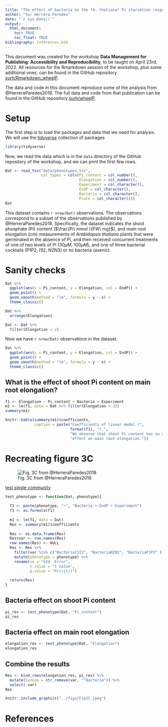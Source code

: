 ```yaml
---
title: "The effect of bacteria on the *A. thaliana* Pi starvation response"
author: "Sur Herrera Paredes"
date: "`r Sys.Date()`"
output:
  html_document:
    toc: TRUE
    toc_float: TRUE
bibliography: references.bib
---
```


This document was created for the workshop **Data Management for Publishing:
Accessibility and Reproducibility**, to be taught on April 23rd, 2022. All
resources for the Rmarkdown session of the workshop, plus some additional
ones, can be found in the GitHub repository
[surh/Rmarkdown_wheelP](https://github.com/surh/Rmarkdown_wheelP).

The data and code in this document reproduce some of the analysis from
@HerreraParedes2018. The full data and code from that publication can be found
in the GitHub repository [surh/wheelP](https://github.com/surh/wheelP).

# Setup

The first step is to load the packages and data that we need for analysis.
We will use the [tidyverse](https://www.tidyverse.org/) collection of packages

```r
library(tidyverse)
```

Now, we read the data which is in the `data` directory of the GitHub repository
of the workshop, and we can print the first few rows.
```r
Dat <- read_tsv("data/phenotypes.tsv",
                col_types = cols(Pi_content = col_number(),
                                 Elongation = col_number(),
                                 Experiment = col_character(),
                                 EndP = col_character(),
                                 Bacteria = col_character(),
                                 Plate = col_character()))
Dat
```

This dataset contains `r nrow(Dat)` observations. The observations correspond to
a subset of the observations published by @HerreraParedes2018. Specifically,
the dataset indicates the shoot phosphate (Pi) content ($\frac{Pi\ mmol }{FW\ mg}$),
and main root elongation (cm) measurements of *Arabidopsis thaliana* plants that
were germinated in the absence of Pi, and then received concurrent treatments
of one of two levels of Pi ($30 \mu M$, $100 \mu M$), and one of three bacterial
cocktails (P1P2, I1I2, N2N3) or no bacteria (axenic).

# Sanity checks

```r
Dat %>%
  ggplot(aes(x = Pi_content, y = Elongation, col = EndP)) +
  geom_point() +
  geom_smooth(method = "lm", formula = y ~ x) +
  theme_classic()
```

```r
Dat %>%
  arrange(Elongation)
```

```r
Dat <- Dat %>%
  filter(Elongation > 2)
```

Now we have `r nrow(Dat)` observations in the dataset.

```r
Dat %>%
  ggplot(aes(x = Pi_content, y = Elongation, col = EndP)) +
  geom_point() +
  geom_smooth(method = "lm", formula = y ~ x) +
  theme_classic()
```

## What is the effect of shoot Pi content on main root elongation?

```r
f1 <- Elongation ~ Pi_content + Bacteria + Experiment
m1 <- lm(f1, data = Dat %>% filter(Elongation > 2))
summary(m1)
```
```r
knitr::kable(summary(m1)$coefficients,
             caption = paste("Coefficients of linear model (",
                             format(f1), ").",
                             "We observe that shoot Pi content has no significant",
                             "effect on main root elongation."))
```

# Recreating figure 3C

![Fig. 3C from @HerreraParedes2018](../figs/Fig3C.jpeg)

[test single community](https://github.com/surh/wheelP/blob/master/R/test_single_community_phenotype.r)

```r
test_phenotype <- function(Dat, phenotype){
  
  f1 <- paste(phenotype, "~", "Bacteria + EndP + Experiment")
  f1 <- as.formula(f1)
  
  m1 <- lm(f1, data = Dat)
  Res <- summary(m1)$coefficients
  
  Res <- as.data.frame(Res)
  Res$var <- row.names(Res)
  row.names(Res) <- NULL
  Res <- Res %>%
    filter(var %in% c("BacteriaI1I2", "BacteriaN2N3", "BacteriaP1P2" )) %>%
    mutate(phenotype = phenotype) %>%
    rename(se = "Std. Error",
           t.value = "t value",
           p.value = "Pr(>|t|)")
  
  return(Res)
}
```

## Bacteria effect on shoot Pi content

```r
pi_res <- test_phenotype(Dat, "Pi_content")
pi_res
```


## Bacteria effect on main root elongation

```r
elongation_res <- test_phenotype(Dat, "Elongation")
elongation_res
```

## Combine the results

```r
Res <- bind_rows(elongation_res, pi_res) %>%
  mutate(SynCom = str_remove(var, "^Bacteria")) %>%
  select(-var)
Res
```

```r
knitr::include_graphics("../figs/Fig3C.jpeg")
```




# References





